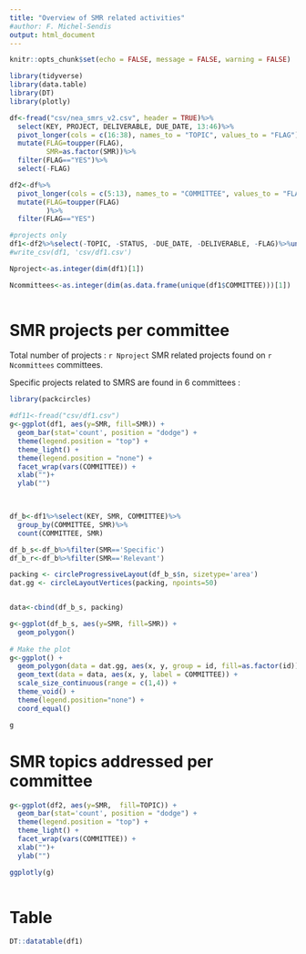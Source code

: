 ```yaml
---
title: "Overview of SMR related activities" 
#author: F. Michel-Sendis
output: html_document
---
```



```r
knitr::opts_chunk$set(echo = FALSE, message = FALSE, warning = FALSE)

library(tidyverse)
library(data.table)
library(DT)
library(plotly)

df<-fread("csv/nea_smrs_v2.csv", header = TRUE)%>%
  select(KEY, PROJECT, DELIVERABLE, DUE_DATE, 13:46)%>%
  pivot_longer(cols = c(16:38), names_to = "TOPIC", values_to = "FLAG")%>%
  mutate(FLAG=toupper(FLAG),
         SMR=as.factor(SMR))%>%
  filter(FLAG=="YES")%>%
  select(-FLAG)

df2<-df%>%
  pivot_longer(cols = c(5:13), names_to = "COMMITTEE", values_to = "FLAG")%>%
  mutate(FLAG=toupper(FLAG)
         )%>%
  filter(FLAG=="YES")

#projects only
df1<-df2%>%select(-TOPIC, -STATUS, -DUE_DATE, -DELIVERABLE, -FLAG)%>%unique()
#write_csv(df1, 'csv/df1.csv')

Nproject<-as.integer(dim(df1)[1])

Ncommittees<-as.integer(dim(as.data.frame(unique(df1$COMMITTEE)))[1])
                        
```

\vspace{2cm}

# SMR projects per committee

Total number of projects : `r Nproject` SMR related projects found on `r Ncommittees` committees.

Specific projects related to SMRS are found in 6 committees :

```r
library(packcircles)

#df11<-fread("csv/df1.csv")
g<-ggplot(df1, aes(y=SMR, fill=SMR)) +
  geom_bar(stat='count', position = "dodge") +
  theme(legend.position = "top") +
  theme_light() +
  theme(legend.position = "none") +
  facet_wrap(vars(COMMITTEE)) +
  xlab("")+
  ylab("") 
 


df_b<-df1%>%select(KEY, SMR, COMMITTEE)%>%
  group_by(COMMITTEE, SMR)%>%
  count(COMMITTEE, SMR)

df_b_s<-df_b%>%filter(SMR=='Specific')
df_b_r<-df_b%>%filter(SMR=='Relevant')

packing <- circleProgressiveLayout(df_b_s$n, sizetype='area')
dat.gg <- circleLayoutVertices(packing, npoints=50)


data<-cbind(df_b_s, packing)

g<-ggplot(df_b_s, aes(y=SMR, fill=SMR)) +
  geom_polygon()
 
# Make the plot
g<-ggplot() + 
  geom_polygon(data = dat.gg, aes(x, y, group = id, fill=as.factor(id)), colour = "black", alpha = 0.6) +
  geom_text(data = data, aes(x, y, label = COMMITTEE)) +
  scale_size_continuous(range = c(1,4)) +
  theme_void() + 
  theme(legend.position="none") +
  coord_equal()

g

```


# SMR topics addressed per committee

```r
g<-ggplot(df2, aes(y=SMR,  fill=TOPIC)) +
  geom_bar(stat='count', position = "dodge") +
  theme(legend.position = "top") +
  theme_light() + 
  facet_wrap(vars(COMMITTEE)) +
  xlab("")+
  ylab("")  

ggplotly(g)
 

```

 


# Table

```r


DT::datatable(df1)

```


